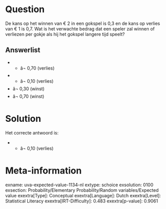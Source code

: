 Question
========

De kans op het winnen van € 2 in een gokspel is 0,3 en de kans op
verlies van € 1 is 0,7. Wat is het verwachte bedrag dat een speler zal
winnen of verliezen per gokje als hij het gokspel langere tijd speelt?\

Answerlist
----------

* - â¬ 0,70 (verlies)
* - â¬ 0,10 (verlies)
* â¬ 0,30 (winst)
* â¬ 0,70 (winst)

Solution
========

Het correcte antwoord is: 

* - â¬ 0,10 (verlies)

Meta-information
================
exname: uva-expected-value-1134-nl
extype: schoice
exsolution: 0100
exsection: Probability/Elementary Probability/Random variables/Expected value
exextra[Type]: Conceptual
exextra[Language]: Dutch
exextra[Level]: Statistical Literacy
exextra[IRT-Difficulty]: 0.483
exextra[p-value]: 0.9061
